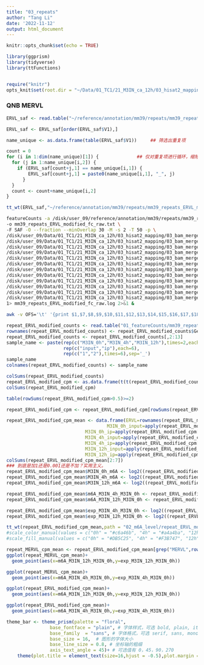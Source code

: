 ```yaml
---
title: "03_repeats"
author: "Tang Li"
date: '2022-11-12'
output: html_document
---
```


```r
knitr::opts_chunk$set(echo = TRUE)

library(ggprism)
library(tidyverse)
library(ttFunctions)


require("knitr")
opts_knit$set(root.dir = "~/Data/01_TC1/21_M3IN_ca_12h/03_hisat2_mapping/06_repeats/")
```

### QNB MERVL

```r
ERVL_saf <- read.table("~/reference/annotation/mm39/repeats/mm39_repeats_ERVL.saf")

ERVL_saf <- ERVL_saf[order(ERVL_saf$V1),]

name_unique <- as.data.frame(table(ERVL_saf$V1))     ## 筛选出重复项

count = 0
for (i in 1:dim(name_unique)[1]) {              ## 仅对重复项进行循环，缩短程序运行时间
  for (j in 1:name_unique[i,2]) {
    if (ERVL_saf[count+j,1] == name_unique[i,1]) {
        ERVL_saf[count+j,1] = paste0(name_unique[i,1], "_", j)
      }
  }
  count <- count+name_unique[i,2]
}

tt_wt(ERVL_saf,"~/reference/annotation/mm39/repeats/mm39_repeats_ERVL_modified.saf")
```

```bash
featureCounts -a /disk/user_09/reference/annotation/mm39/repeats/mm39_repeats_ERVL_modified.saf \
-o mm39_repeats_ERVL_modified_fc_raw.txt \
-F SAF -O --fraction --minOverlap 30 -M -s 2 -T 50 -p \
/disk/user_09/Data/01_TC1/21_M3IN_ca_12h/03_hisat2_mapping/03_bam_merge/M3IN_0h_input_rep1.bam \
/disk/user_09/Data/01_TC1/21_M3IN_ca_12h/03_hisat2_mapping/03_bam_merge/M3IN_0h_input_rep2.bam \
/disk/user_09/Data/01_TC1/21_M3IN_ca_12h/03_hisat2_mapping/03_bam_merge/M3IN_4h_input_rep1.bam \
/disk/user_09/Data/01_TC1/21_M3IN_ca_12h/03_hisat2_mapping/03_bam_merge/M3IN_4h_input_rep2.bam \
/disk/user_09/Data/01_TC1/21_M3IN_ca_12h/03_hisat2_mapping/03_bam_merge/M3IN_12h_input_rep1.bam \
/disk/user_09/Data/01_TC1/21_M3IN_ca_12h/03_hisat2_mapping/03_bam_merge/M3IN_12h_input_rep2.bam \
/disk/user_09/Data/01_TC1/21_M3IN_ca_12h/03_hisat2_mapping/03_bam_merge/M3IN_0h_ip_rep1.bam \
/disk/user_09/Data/01_TC1/21_M3IN_ca_12h/03_hisat2_mapping/03_bam_merge/M3IN_0h_ip_rep2.bam \
/disk/user_09/Data/01_TC1/21_M3IN_ca_12h/03_hisat2_mapping/03_bam_merge/M3IN_4h_ip_rep1.bam \
/disk/user_09/Data/01_TC1/21_M3IN_ca_12h/03_hisat2_mapping/03_bam_merge/M3IN_4h_ip_rep2.bam \
/disk/user_09/Data/01_TC1/21_M3IN_ca_12h/03_hisat2_mapping/03_bam_merge/M3IN_12h_ip_rep1.bam \
/disk/user_09/Data/01_TC1/21_M3IN_ca_12h/03_hisat2_mapping/03_bam_merge/M3IN_12h_ip_rep2.bam \
1> mm39_repeats_ERVL_modified_fc_raw.log 2>&1 &

awk -v OFS='\t' '{print $1,$7,$8,$9,$10,$11,$12,$13,$14,$15,$16,$17,$18}' mm39_repeats_ERVL_modified_fc_raw.txt > mm39_repeats_ERVL_modified_fc_read.txt

```

```r
repeat_ERVL_modified_counts <- read.table("01_featureCounts/mm39_repeats_ERVL_modified_fc_read.txt",header = T)
rownames(repeat_ERVL_modified_counts) <- repeat_ERVL_modified_counts$Geneid
repeat_ERVL_modified_counts <- repeat_ERVL_modified_counts[,2:13]
sample_name <- paste(rep(c("M3IN_0h","M3IN_4h","M3IN_12h"),times=2,each=2),
                     rep(c("input","ip"),each=6),
                     rep(c("1","2"),times=6),sep='_')
sample_name
colnames(repeat_ERVL_modified_counts) <- sample_name

colSums(repeat_ERVL_modified_counts)
repeat_ERVL_modified_cpm <- as.data.frame(t(t(repeat_ERVL_modified_counts)/total_Reads* 1000000))#参考cpm定义
colSums(repeat_ERVL_modified_cpm)

table(rowSums(repeat_ERVL_modified_cpm>0.5)>=2)

repeat_ERVL_modified_cpm <- repeat_ERVL_modified_cpm[rowSums(repeat_ERVL_modified_cpm>0.5)>=2,]

repeat_ERVL_modified_cpm_mean <- data.frame(ERVL=rownames(repeat_ERVL_modified_cpm),
                                     M3IN_0h_input=apply(repeat_ERVL_modified_cpm[,1:2],1,mean),
                             M3IN_0h_ip=apply(repeat_ERVL_modified_cpm[,7:8],1,mean),
                             M3IN_4h_input=apply(repeat_ERVL_modified_cpm[,3:4],1,mean),
                             M3IN_4h_ip=apply(repeat_ERVL_modified_cpm[,9:10],1,mean),
                             M3IN_12h_input=apply(repeat_ERVL_modified_cpm[,5:6],1,mean),
                             M3IN_12h_ip=apply(repeat_ERVL_modified_cpm[,11:12],1,mean))
colSums(repeat_ERVL_modified_cpm_mean[2:7])
### 到底是加1还是0.001还是不加？实用主义。
repeat_ERVL_modified_cpm_mean$M3IN_0h_m6A <- log2((repeat_ERVL_modified_cpm_mean$`M3IN_0h_ip`+0.01)*1.663833845/(repeat_ERVL_modified_cpm_mean$`M3IN_0h_input`+0.01))
repeat_ERVL_modified_cpm_mean$M3IN_4h_m6A <- log2((repeat_ERVL_modified_cpm_mean$`M3IN_4h_ip`+0.01)*1/(repeat_ERVL_modified_cpm_mean$`M3IN_4h_input`+0.01))
repeat_ERVL_modified_cpm_mean$M3IN_12h_m6A <- log2((repeat_ERVL_modified_cpm_mean$`M3IN_12h_ip`+0.01)*1.129530323/(repeat_ERVL_modified_cpm_mean$`M3IN_12h_input`+0.01))

repeat_ERVL_modified_cpm_mean$m6A_M3IN_4h_M3IN_0h <- repeat_ERVL_modified_cpm_mean$M3IN_4h_m6A-repeat_ERVL_modified_cpm_mean$M3IN_0h_m6A
repeat_ERVL_modified_cpm_mean$m6A_M3IN_12h_M3IN_0h <- repeat_ERVL_modified_cpm_mean$M3IN_12h_m6A-repeat_ERVL_modified_cpm_mean$M3IN_0h_m6A

repeat_ERVL_modified_cpm_mean$exp_M3IN_4h_M3IN_0h <- log2((repeat_ERVL_modified_cpm_mean$M3IN_4h_input+0.01)/(repeat_ERVL_modified_cpm_mean$M3IN_0h_input+0.01))
repeat_ERVL_modified_cpm_mean$exp_M3IN_12h_M3IN_0h <- log2((repeat_ERVL_modified_cpm_mean$M3IN_12h_input+0.01)/(repeat_ERVL_modified_cpm_mean$M3IN_0h_input+0.01))

tt_wt(repeat_ERVL_modified_cpm_mean,path = "02_m6A_level/repeat_ERVL_modified_cpm_mean_spikein.txt",row.names = F,col.names = T)
#scale_color_manual(values = c("0h" = "#c6a46b", "4h" = "#a4a4ba", "12h" = "#92adc1"))
#scale_fill_manual(values = c("0h" = "#DB5C25", "4h" = "#F3B747", "12h" = "#649541"))+

repeat_MERVL_cpm_mean <- repeat_ERVL_modified_cpm_mean[grep("MERVL",rownames(repeat_ERVL_modified_cpm_mean)),]
ggplot(repeat_MERVL_cpm_mean)+
  geom_point(aes(x=m6A_M3IN_12h_M3IN_0h,y=exp_M3IN_12h_M3IN_0h))

ggplot(repeat_MERVL_cpm_mean)+
  geom_point(aes(x=m6A_M3IN_4h_M3IN_0h,y=exp_M3IN_4h_M3IN_0h))

ggplot(repeat_ERVL_modified_cpm_mean)+
  geom_point(aes(x=m6A_M3IN_12h_M3IN_0h,y=exp_M3IN_12h_M3IN_0h))

ggplot(repeat_ERVL_modified_cpm_mean)+
  geom_point(aes(x=m6A_M3IN_4h_M3IN_0h,y=exp_M3IN_4h_M3IN_0h))

theme_bar <- theme_prism(palette = "floral",
                base_fontface = "plain", # 字体样式，可选 bold, plain, italic
                base_family  = "sans", # 字体格式，可选 serif, sans, mono, Arial等
                base_size = 16,  # 图形的字体大小
                base_line_size = 0.8, # 坐标轴的粗细
                axis_text_angle = 45)+ # 可选值有 0，45，90，270
    theme(plot.title = element_text(size=16,hjust = -0.5),plot.margin = unit(c(4.5,0.5,4.5,0.5),"cm"))

```







